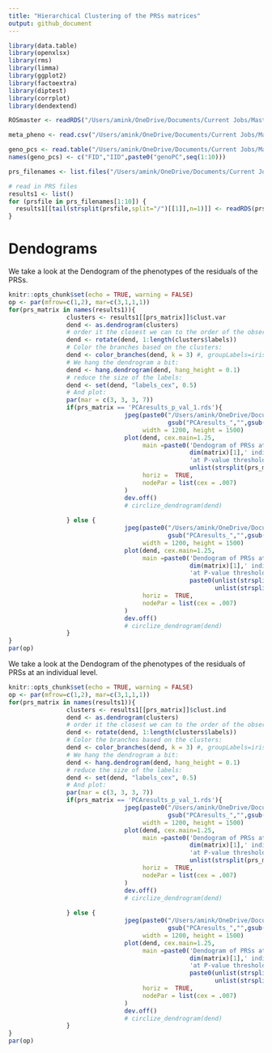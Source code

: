 ```yaml
---
title: "Hierarchical Clustering of the PRSs matrices"
output: github_document
---
```


```r
library(data.table)
library(openxlsx)
library(rms)
library(limma)
library(ggplot2)
library(factoextra)
library(diptest)
library(corrplot)
library(dendextend)

ROSmaster <- readRDS("/Users/amink/OneDrive/Documents/Current Jobs/Masters Thesis/Code/Datasets/ROSMAP_Phenotype/ROSmaster.rds")

meta_pheno <- read.csv("/Users/amink/OneDrive/Documents/Current Jobs/Masters Thesis/Code/Datasets/Sum_Stats/Pan_UK_Biobank_phenotype_manifest_h2_more_0.05_both_sex_non_ambigous.csv")

geno_pcs <- read.table("/Users/amink/OneDrive/Documents/Current Jobs/Masters Thesis/Code/Datasets/PCA_Genotype/geno_qc.eigenvec.txt",header=F)
names(geno_pcs) <- c("FID","IID",paste0("genoPC",seq(1:10)))

prs_filenames <- list.files("/Users/amink/OneDrive/Documents/Current Jobs/Masters Thesis/Code/Datasets/PRS_PLINK_Resid_PCA_Clust/",full.names = T)

# read in PRS files
results1 <- list()
for (prsfile in prs_filenames[1:10]) {
  results1[[tail(strsplit(prsfile,split="/")[[1]],n=1)]] <- readRDS(prsfile)
}
```

# Dendograms

We take a look at the Dendogram of the phenotypes of the residuals of the PRSs.

```r
knitr::opts_chunk$set(echo = TRUE, warning = FALSE)
op <- par(mfrow=c(1,2), mar=c(3,1,1,1))
for(prs_matrix in names(results1)){
                clusters <- results1[[prs_matrix]]$clust.var
                dend <- as.dendrogram(clusters)
                # order it the closest we can to the order of the observations:
                dend <- rotate(dend, 1:length(clusters$labels))
                # Color the branches based on the clusters:
                dend <- color_branches(dend, k = 3) #, groupLabels=iris_species)
                # We hang the dendrogram a bit:
                dend <- hang.dendrogram(dend, hang_height = 0.1)
                # reduce the size of the labels:
                dend <- set(dend, "labels_cex", 0.5)
                # And plot:
                par(mar = c(3, 3, 3, 7))
                if(prs_matrix == 'PCAresults_p_val_1.rds'){
                                jpeg(paste0("/Users/amink/OneDrive/Documents/Current Jobs/Masters Thesis/Code/Master_Thesis/Plots/Dendograms/Dendogram_Pheno_",
                                            gsub("PCAresults_","",gsub(".rds","",prs_matrix)),".jpg"),
                                     width = 1200, height = 1500)
                                plot(dend, cex.main=1.25,
                                     main =paste0('Dendogram of PRSs at phenotypes level',"\n",
                                                  dim(matrix)[1],' individuals',"\n",
                                                  'at P-value threshold of ',
                                                  unlist(strsplit(prs_matrix, "[_.]"))[4]),
                                     horiz =  TRUE,
                                     nodePar = list(cex = .007)
                                )
                                dev.off()
                                # circlize_dendrogram(dend)
                                
                } else {
                                jpeg(paste0("/Users/amink/OneDrive/Documents/Current Jobs/Masters Thesis/Code/Master_Thesis/Plots/Dendograms/Dendogram_Pheno_",
                                            gsub("PCAresults_","",gsub(".rds","",prs_matrix)),".jpg"),
                                     width = 1200, height = 1500)
                                plot(dend, cex.main=1.25,
                                     main =paste0('Dendogram of PRSs at phenotypes level',"\n",
                                                  dim(matrix)[1],' individuals',"\n",
                                                  'at P-value threshold of ',
                                                  paste0(unlist(strsplit(prs_matrix, "[_.]"))[4],'.',
                                                         unlist(strsplit(prs_matrix, "[_.]"))[5])),
                                     horiz =  TRUE,
                                     nodePar = list(cex = .007)
                                )
                                dev.off()
                                # circlize_dendrogram(dend)
                }
}
par(op)
```

We take a look at the Dendogram of the phenotypes of the residuals of PRSs at an individual level.

```r
knitr::opts_chunk$set(echo = TRUE, warning = FALSE)
op <- par(mfrow=c(1,2), mar=c(3,1,1,1))
for(prs_matrix in names(results1)){
                clusters <- results1[[prs_matrix]]$clust.ind
                dend <- as.dendrogram(clusters)
                # order it the closest we can to the order of the observations:
                dend <- rotate(dend, 1:length(clusters$labels))
                # Color the branches based on the clusters:
                dend <- color_branches(dend, k = 3) #, groupLabels=iris_species)
                # We hang the dendrogram a bit:
                dend <- hang.dendrogram(dend, hang_height = 0.1)
                # reduce the size of the labels:
                dend <- set(dend, "labels_cex", 0.5)
                # And plot:
                par(mar = c(3, 3, 3, 7))
                if(prs_matrix == 'PCAresults_p_val_1.rds'){
                                jpeg(paste0("/Users/amink/OneDrive/Documents/Current Jobs/Masters Thesis/Code/Master_Thesis/Plots/Dendograms/Dendogram_Ind_",
                                            gsub("PCAresults_","",gsub(".rds","",prs_matrix)),".jpg"),
                                     width = 1200, height = 1500)
                                plot(dend, cex.main=1.25,
                                     main =paste0('Dendogram of PRSs at individuals level',"\n",
                                                  dim(matrix)[1],' individuals',"\n",
                                                  'at P-value threshold of ',
                                                  unlist(strsplit(prs_matrix, "[_.]"))[4]),
                                     horiz =  TRUE,
                                     nodePar = list(cex = .007)
                                )
                                dev.off()
                                # circlize_dendrogram(dend)
                                
                } else {
                                jpeg(paste0("/Users/amink/OneDrive/Documents/Current Jobs/Masters Thesis/Code/Master_Thesis/Plots/Dendograms/Dendogram_Ind_",
                                            gsub("PCAresults_","",gsub(".rds","",prs_matrix)),".jpg"),
                                     width = 1200, height = 1500)
                                plot(dend, cex.main=1.25,
                                     main =paste0('Dendogram of PRSs at individuals level',"\n",
                                                  dim(matrix)[1],' individuals',"\n",
                                                  'at P-value threshold of ',
                                                  paste0(unlist(strsplit(prs_matrix, "[_.]"))[4],'.',
                                                         unlist(strsplit(prs_matrix, "[_.]"))[5])),
                                     horiz =  TRUE,
                                     nodePar = list(cex = .007)
                                )
                                dev.off()
                                # circlize_dendrogram(dend)
                }
}
par(op)
```
